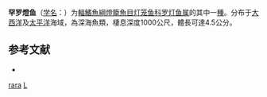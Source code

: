 {{Speciesbox
| taxon = Loweina rara
| binomial_authority = [[Lütken|Lütken]], 1892
| status = NE
| status_system = IUCN3.1
| synonyms = *''Loweina laurae''<br /><small>Wisner, 1971</small>
*''Myctophum rarum''<br /><small>Lütken, 1892</small>
*''Myctophum rarum integer''<br /><small>Brauer, 1904</small>
*''Myctophum rurus''<br /><small>Lütken, 1892</small>
}}

'''罕罗燈鱼'''（[[学名|学名]]：{{lang|la|''Loweina rara''}}）为[[輻鰭魚綱|輻鰭魚綱]][[燈籠魚目|燈籠魚目]][[灯笼鱼科|灯笼鱼科]][[罗灯鱼属|罗灯鱼属]]的其中一[[種|種]]。分布于[[大西洋|大西洋]]及[[太平洋|太平洋]]海域，為深海魚類，棲息深度1000公尺，體長可達4.5公分。

==参考文献==
{{refbegin}}
*{{FishBase_species|genus=Loweina|species=rara|year=2012|month=2}}
{{refend}}

{{灯笼鱼目小作品}}

{{Taxonbar}}
[[Category:罗灯鱼属|rara]]
[[Category:1892年描述的魚類|L]]